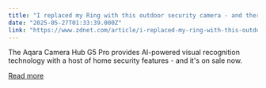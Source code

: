 ```yaml
---
title: "I replaced my Ring with this outdoor security camera - and there's no subscription required"
date: "2025-05-27T01:33:39.000Z"
link: "https://www.zdnet.com/article/i-replaced-my-ring-with-this-outdoor-security-camera-and-theres-no-subscription-required/"
---
```


The Aqara Camera Hub G5 Pro provides AI-powered visual recognition technology with a host of home security features - and it's on sale now.

[Read more](https://www.zdnet.com/article/i-replaced-my-ring-with-this-outdoor-security-camera-and-theres-no-subscription-required/)
